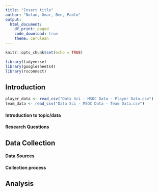 ```yaml
---
title: "Insert title"
author: "Nolan, Omar, Ben, Pablo"
output: 
  html_document:
    df_print: paged
    code_download: true
    theme: cerulean
---
```


```r
knitr::opts_chunk$set(echo = TRUE)
```

```r
library(tidyverse)
library(googlesheets4)
library(rsconnect)
```


## Introduction

```r
player_data <- read_csv("Data Sci - MSOC Data - Player Data.csv")
team_data <- read_csv("Data Sci - MSOC Data - Team Data.csv")
```


#### Introduction to topic/data

#### Research Questions



## Data Collection


#### Data Sources

#### Collection process



## Analysis


